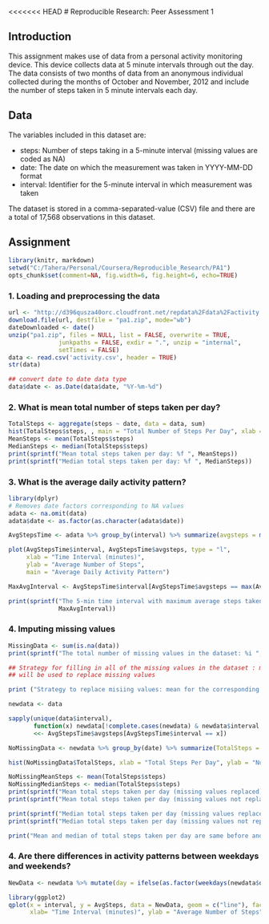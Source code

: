 <<<<<<< HEAD
# Reproducible Research: Peer Assessment 1

## Introduction
This assignment makes use of data from a personal activity monitoring device. This device collects data at 5 minute intervals through out the day. The data consists of two months of data from an anonymous individual collected during the months of October and November, 2012 and include the number of steps taken in 5 minute intervals each day.

## Data
The variables included in this dataset are:

- steps: Number of steps taking in a 5-minute interval (missing values are coded as NA)
- date: The date on which the measurement was taken in YYYY-MM-DD format
- interval: Identifier for the 5-minute interval in which measurement was taken

The dataset is stored in a comma-separated-value (CSV) file and there are a total of 17,568 observations in this dataset.

## Assignment

```r
library(knitr, markdown)
setwd("C:/Tahera/Personal/Coursera/Reproducible_Research/PA1")
opts_chunk$set(comment=NA, fig.width=6, fig.height=6, echo=TRUE)
```

### 1. Loading and preprocessing the data

```r
url <- "http://d396qusza40orc.cloudfront.net/repdata%2Fdata%2Factivity.zip"
download.file(url, destfile = "pa1.zip", mode="wb")
dateDownloaded <- date()
unzip("pa1.zip", files = NULL, list = FALSE, overwrite = TRUE,
              junkpaths = FALSE, exdir = ".", unzip = "internal",
              setTimes = FALSE)
data <- read.csv('activity.csv', header = TRUE)
str(data)

## convert date to date data type
data$date <- as.Date(data$date, "%Y-%m-%d") 

```
### 2. What is mean total number of steps taken per day?
```r

TotalSteps <- aggregate(steps ~ date, data = data, sum)
hist(TotalSteps$steps, , main = "Total Number of Steps Per Day", xlab = "day", col = "blue")
MeanSteps <- mean(TotalSteps$steps)
MedianSteps <- median(TotalSteps$steps)
print(sprintf("Mean total steps taken per day: %f ", MeanSteps))
print(sprintf("Median total steps taken per day: %f ", MedianSteps))

```
### 3. What is the average daily activity pattern?
```r
library(dplyr)
# Removes date factors corresponding to NA values
adata <- na.omit(data)
adata$date <- as.factor(as.character(adata$date))

AvgStepsTime <- adata %>% group_by(interval) %>% summarize(avgsteps = mean(steps), na.rm = TRUE)

plot(AvgStepsTime$interval, AvgStepsTime$avgsteps, type = "l",
     xlab = "Time Interval (minutes)", 
     ylab = "Average Number of Steps", 
     main = "Average Daily Activity Pattern") 

MaxAvgInterval <- AvgStepsTime$interval[AvgStepsTime$avgsteps == max(AvgStepsTime$avgsteps)]

print(sprintf("The 5-min time interval with maximum average steps taken per day: %i ", 
              MaxAvgInterval))
```
### 4. Imputing missing values
```r
MissingData <- sum(is.na(data))
print(sprintf("The total number of missing values in the dataset: %i ", MissingData))

## Strategy for filling in all of the missing values in the dataset : mean for that 5-minute interval
## will be used to replace missing values

print ("Strategy to replace misiing values: mean for the corresponding 5-minute interval will be used to replace missing values")

newdata <- data

sapply(unique(data$interval), 
       function(x) newdata[!complete.cases(newdata) & newdata$interval ==x, 1]
       <<- AvgStepsTime$avgsteps[AvgStepsTime$interval == x])

NoMissingData <- newdata %>% group_by(date) %>% summarize(TotalSteps = sum(steps, na.rm = TRUE))

hist(NoMissingData$TotalSteps, xlab = "Total Steps Per Day", ylab = "Number of Days", main = "Frequency of Total Steps in a Day", col = "red")

NoMissingMeanSteps <- mean(TotalSteps$steps)
NoMissingMedianSteps <- median(TotalSteps$steps)
print(sprintf("Mean total steps taken per day (missing values replaced): %f ", NoMissingMeanSteps))
print(sprintf("Mean total steps taken per day (missing values not replaced): %f ", MeanSteps))

print(sprintf("Median total steps taken per day (missing values replaced): %f ", NoMissingMedianSteps))
print(sprintf("Median total steps taken per day (missing values not replaced): %f ", MedianSteps))

print("Mean and median of total steps taken per day are same before and after replacing missing values ")

```
### 4. Are there differences in activity patterns between weekdays and weekends?
```r
NewData <- newdata %>% mutate(day = ifelse(as.factor(weekdays(newdata$date)) == c("Saturday", "Sunday"), "weekend", "weekday")) %>% group_by (interval, day) %>% summarize(AvgSteps = mean(steps))

library(ggplot2)
qplot(x = interval, y = AvgSteps, data = NewData, geom = c("line"), facets = day~., 
      xlab= "Time Interval (minutes)", ylab = "Average Number of Steps", main = "Activity Patterns Between Weekdays and Weekends")

```


